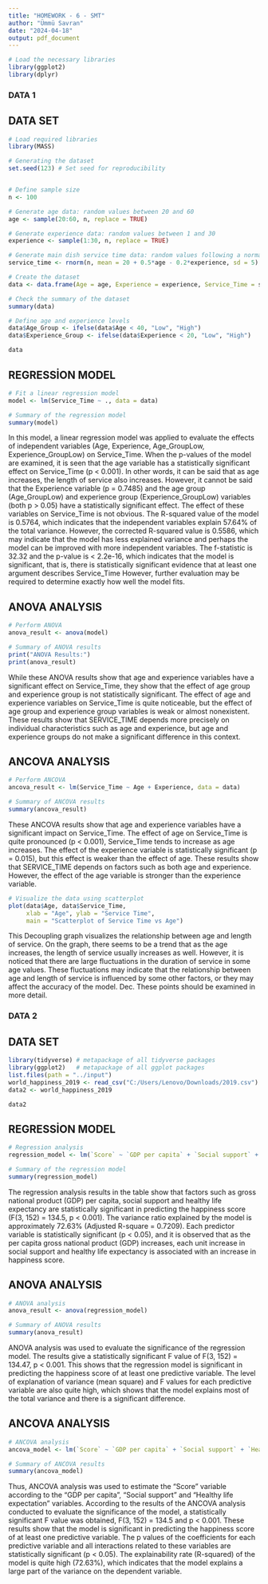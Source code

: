 ---
title: "HOMEWORK - 6 - SMT"
author: "Ümmü Savran"
date: "2024-04-18"
output: pdf_document
---


```{r}
# Load the necessary libraries
library(ggplot2)
library(dplyr)

```

### DATA 1

## DATA SET

```{r}
# Load required libraries
library(MASS)

# Generating the dataset
set.seed(123) # Set seed for reproducibility


# Define sample size
n <- 100

# Generate age data: random values between 20 and 60
age <- sample(20:60, n, replace = TRUE)

# Generate experience data: random values between 1 and 30
experience <- sample(1:30, n, replace = TRUE)

# Generate main dish service time data: random values following a normal distribution with more variability
service_time <- rnorm(n, mean = 20 + 0.5*age - 0.2*experience, sd = 5)

# Create the dataset
data <- data.frame(Age = age, Experience = experience, Service_Time = service_time)

# Check the summary of the dataset
summary(data)

# Define age and experience levels
data$Age_Group <- ifelse(data$Age < 40, "Low", "High")
data$Experience_Group <- ifelse(data$Experience < 20, "Low", "High")

```

```{r}
data
```


## REGRESSİON MODEL

```{r}
# Fit a linear regression model
model <- lm(Service_Time ~ ., data = data)

# Summary of the regression model
summary(model)

```

In this model, a linear regression model was applied to evaluate the effects of independent variables (Age, 
Experience, Age_GroupLow, Experience_GroupLow) on Service_Time. When the p-values of the model are examined, 
it is seen that the age variable has a statistically significant effect on Service_Time (p < 0.001). In other
words, it can be said that as age increases, the length of service also increases. However, it cannot be said
that the Experience variable (p = 0.7485) and the age group (Age_GroupLow) and experience group 
(Experience_GroupLow) variables (both p > 0.05) have a statistically significant effect. The effect of these 
variables on Service_Time is not obvious. The R-squared value of the model is 0.5764, which indicates that 
the independent variables explain 57.64% of the total variance. However, the corrected R-squared value is 
0.5586, which may indicate that the model has less explained variance and perhaps the model can be improved 
with more independent variables. The f-statistic is 32.32 and the p-value is < 2.2e-16, which indicates that 
the model is significant, that is, there is statistically significant evidence that at least one argument 
describes Service_Time However, further evaluation may be required to determine exactly how well the model 
fits.

## ANOVA ANALYSIS

```{r}
# Perform ANOVA
anova_result <- anova(model)

# Summary of ANOVA results
print("ANOVA Results:")
print(anova_result)

```

While these ANOVA results show that age and experience variables have a significant effect on Service_Time, 
they show that the effect of age group and experience group is not statistically significant. The effect of 
age and experience variables on Service_Time is quite noticeable, but the effect of age group and experience 
group variables is weak or almost nonexistent. These results show that SERVICE_TIME depends more precisely on
individual characteristics such as age and experience, but age and experience groups do not make a 
significant difference in this context.

## ANCOVA ANALYSIS

```{r}
# Perform ANCOVA
ancova_result <- lm(Service_Time ~ Age + Experience, data = data)

# Summary of ANCOVA results
summary(ancova_result)


```

These ANCOVA results show that age and experience variables have a significant impact on Service_Time. The 
effect of age on Service_Time is quite pronounced (p < 0.001), Service_Time tends to increase as age 
increases. The effect of the experience variable is statistically significant (p = 0.015), but this effect is
weaker than the effect of age. These results show that SERVICE_TIME depends on factors such as both age and 
experience. However, the effect of the age variable is stronger than the experience variable.


```{r}
# Visualize the data using scatterplot
plot(data$Age, data$Service_Time, 
     xlab = "Age", ylab = "Service Time", 
     main = "Scatterplot of Service Time vs Age")

```

This Decoupling graph visualizes the relationship between age and length of service. On the graph, there 
seems to be a trend that as the age increases, the length of service usually increases as well. However, it 
is noticed that there are large fluctuations in the duration of service in some age values. These 
fluctuations may indicate that the relationship between age and length of service is influenced by some other
factors, or they may affect the accuracy of the model. Dec. These points should be examined in more detail.

### DATA 2 

## DATA SET

```{r}
library(tidyverse) # metapackage of all tidyverse packages
library(ggplot2)   # metapackage of all ggplot packages
list.files(path = "../input")
world_happiness_2019 <- read_csv("C:/Users/Lenovo/Downloads/2019.csv")
data2 <- world_happiness_2019
```

```{r}
data2
```

## REGRESSİON MODEL

```{r}
# Regression analysis
regression_model <- lm(`Score` ~ `GDP per capita` + `Social support` + `Healthy life expectancy`, data = data2)

# Summary of the regression model
summary(regression_model)


```

The regression analysis results in the table show that factors such as gross national product (GDP) per 
capita, social support and healthy life expectancy are statistically
significant in predicting the happiness score (F(3, 152) = 134.5, p < 0.001). The variance ratio 
explained by the model is approximately 72.63% (Adjusted R-square = 0.7209). 
Each predictor variable is statistically significant (p < 0.05), and it is observed that as the per 
capita gross national product (GDP) increases, each unit increase in 
social support and healthy life expectancy is associated with an increase in happiness score.

## ANOVA ANALYSIS

```{r}
# ANOVA analysis
anova_result <- anova(regression_model)

# Summary of ANOVA results
summary(anova_result)


```

ANOVA analysis was used to evaluate the significance of the regression model. The results give a 
statistically significant F value of F(3, 152) = 134.47, p < 0.001. This 
shows that the regression model is significant in predicting the happiness score of at least one 
predictive variable. The level of explanation of variance (mean square) and F
values for each predictive variable are also quite high, which shows that the model explains most of the 
total variance and there is a significant difference.

## ANCOVA ANALYSIS

```{r}
# ANCOVA analysis
ancova_model <- lm(`Score` ~ `GDP per capita` + `Social support` + `Healthy life expectancy` , data = data2)

# Summary of ANCOVA results
summary(ancova_model)


```

Thus, ANCOVA analysis was used to estimate the "Score" variable according to the "GDP per capita", 
"Social support" and "Healthy life expectation" variables. According to the results of the ANCOVA 
analysis conducted to evaluate the significance of the model, a statistically significant F value was 
obtained, F(3, 152) = 134.5 and p < 0.001. These results show that the model is significant in predicting
the happiness score of at least one predictive variable. The p values of the coefficients for each 
predictive variable and all interactions related to these variables are statistically significant (p < 
0.05). The explainability rate (R-squared) of the model is quite high (72.63%), which indicates that the 
model explains a large part of the variance on the dependent variable.


